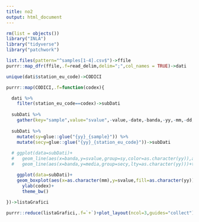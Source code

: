 ```yaml
---
title: no2
output: html_document
---
```


```r
rm(list = objects())
library("INLA")
library("tidyverse")
library("patchwork")

list.files(pattern="^samples[1-4].csv$")->ffile
purrr::map_dfr(ffile,.f=read_delim,delim=";",col_names = TRUE)->dati
```

```r
unique(dati$station_eu_code)->CODICI

purrr::map(CODICI,.f=function(codex){

  dati %>%
    filter(station_eu_code==codex)->subDati
  
  subDati %>%
    gather(key="sample",value="svalue",-value,-date,-banda,-yy,-mm,-dd,-station_eu_code,-media,-weekend)->subDati
  
  subDati %>%
    mutate(sy=glue::glue("{yy}_{sample}")) %>%
    mutate(secy=glue::glue("{yy}_{station_eu_code}"))->subDati
  
  # ggplot(data=subDati)+
  #   geom_line(aes(x=banda,y=svalue,group=sy,color=as.character(yy)),alpha=0.1)+
  #   geom_line(aes(x=banda,y=media,group=secy,lty=as.character(yy)))+theme_bw()

    ggplot(data=subDati)+
    geom_boxplot(aes(x=as.character(mm),y=svalue,fill=as.character(yy)))+facet_wrap(~as.character(weekend))+
      ylab(codex)+
      theme_bw()
  
})->listaGrafici
```


```r
purrr::reduce(listaGrafici,.f=`+`)+plot_layout(ncol=3,guides="collect")
```
